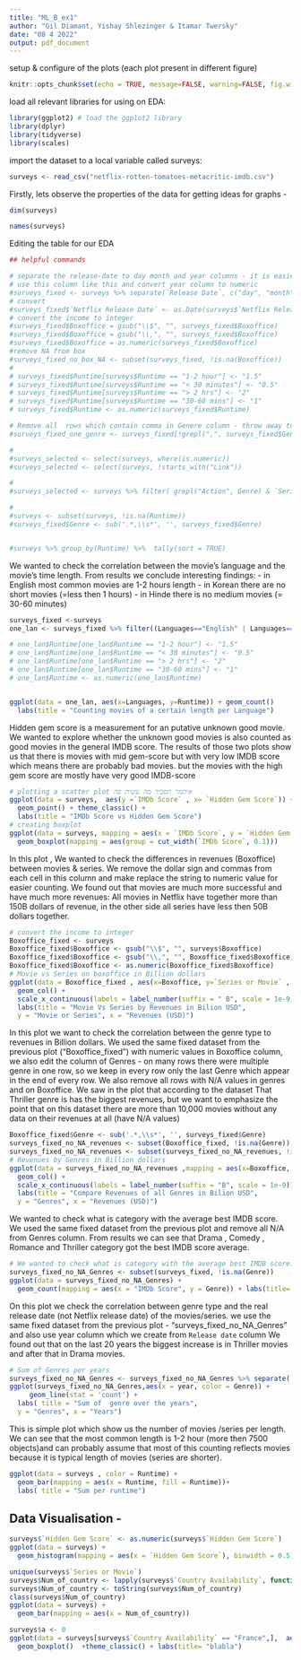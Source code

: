 ```yaml
---
title: "ML_B_ex1"
author: "Gil Diamant, Yishay Shlezinger & Itamar Twersky"
date: "08 4 2022"
output: pdf_document
---
```



setup & configure of the plots (each plot present in different figure)
```r
knitr::opts_chunk$set(echo = TRUE, message=FALSE, warning=FALSE, fig.width=8, fig.height=3)
```


load all relevant libraries for using on EDA:
```r
library(ggplot2) # load the ggplot2 library
library(dplyr)
library(tidyverse)
library(scales)
```

import the dataset to a local variable called surveys:
```r
surveys <- read_csv("netflix-rotten-tomatoes-metacritic-imdb.csv")
```

Firstly, lets observe the properties of the data for getting ideas for graphs -

```r
dim(surveys)

names(surveys)  
```
Editing the table for our EDA
 
```r
## helpful commands

# separate the release-date to day month and year columns - it is easier to
# use this column like this and convert year column to numeric 
#surveys_fixed <- surveys %>% separate(`Release Date`, c("day", "month", "year"), sep = " ", convert = TRUE)
# convert 
#surveys_fixed$`Netflix Release Date` <- as.Date(surveys$`Netflix Release Date`)
# convert the income to integer
#surveys_fixed$Boxoffice = gsub("\\$", "", surveys_fixed$Boxoffice)
#surveys_fixed$Boxoffice = gsub("\\,", "", surveys_fixed$Boxoffice)
#surveys_fixed$Boxoffice = as.numeric(surveys_fixed$Boxoffice)
#remove NA from box
#surveys_fixed_no_box_NA <- subset(surveys_fixed, !is.na(Boxoffice))
#
# surveys_fixed$Runtime[surveys$Runtime == "1-2 hour"] <- "1.5"
# surveys_fixed$Runtime[surveys$Runtime == "< 30 minutes"] <- "0.5"
# surveys_fixed$Runtime[surveys$Runtime == "> 2 hrs"] <- "2"
# surveys_fixed$Runtime[surveys$Runtime == "30-60 mins"] <- "1"
# surveys_fixed$Runtime <- as.numeric(surveys_fixed$Runtime)

# Remove all  rows which contain comma in Genere column - throw away to many rows
#surveys_fixed_one_genre <- surveys_fixed[!grepl(",", surveys_fixed$Genre), ]

#
#surveys_selected <- select(surveys, where(is.numeric))
#surveys_selected <- select(surveys, !starts_with("Link"))

#  
#surveys_selected <- surveys %>% filter( grepl("Action", Genre) & `Series or Movie` == "Movie")

#
#surveys <- subset(surveys, !is.na(Runtime))
#surveys_fixed$Genre <- sub('.*,\\s*', '', surveys_fixed$Genre)


#surveys %>% group_by(Runtime) %>%  tally(sort = TRUE)
```
We wanted to check the correlation between the movie's language and the movie's time length. From results we conclude interesting findings:
- in English most common movies are 1-2 hours length
- in Korean there are no short movies (=less then 1 hours)
- in Hinde there is no medium movies (= 30-60 minutes)
```r
surveys_fixed <-surveys
one_lan <- surveys_fixed %>% filter((Languages=="English" | Languages=="Japanese" | Languages=="Korean" | Languages=="Spanish" | Languages=="Hindi" | Languages=="French" | Languages=="German")& (`Series or Movie`=="Movie"))

# one_lan$Runtime[one_lan$Runtime == "1-2 hour"] <- "1.5"
# one_lan$Runtime[one_lan$Runtime == "< 30 minutes"] <- "0.5"
# one_lan$Runtime[one_lan$Runtime == "> 2 hrs"] <- "2"
# one_lan$Runtime[one_lan$Runtime == "30-60 mins"] <- "1"
# one_lan$Runtime <- as.numeric(one_lan$Runtime)


ggplot(data = one_lan, aes(x=Languages, y=Runtime)) + geom_count()
  labs(title = "Counting movies of a certain length per Language")
```
Hidden gem score is a measurement for an putative unknown good movie. We wanted to explore whether the unknown good movies is also counted as good movies in the general IMDB score.
The results of those two plots show us that there is movies with mid gem-score but with very low IMDB score which means there are probably bad movies. but the movies with the high gem score are mostly have very good IMDB-score
```r
# plotting a scatter plot איתמר תסביר מה עשית פה
ggplot(data = surveys,  aes(y =`IMDb Score` , x= `Hidden Gem Score`)) +
  geom_point() + theme_classic() +
  labs(title = "IMDb Score vs Hidden Gem Score")
# creating boxplot
ggplot(data = surveys, mapping = aes(x = `IMDb Score`, y = `Hidden Gem Score`)) + 
  geom_boxplot(mapping = aes(group = cut_width(`IMDb Score`, 0.1)))
```



In this plot , We wanted to check the differences in revenues (Boxoffice) between movies & series.
We remove the dollar sign and commas from each cell in this column and make replace the string to numeric value for easier counting.
We found out that movies are much more successful and have much more revenues:
All movies in Netflix have together more than 150B dollars of revenue, in the other side all series have less then 50B dollars together.
```r

# convert the income to integer
Boxoffice_fixed <- surveys
Boxoffice_fixed$Boxoffice <- gsub("\\$", "", surveys$Boxoffice)
Boxoffice_fixed$Boxoffice <- gsub("\\,", "", Boxoffice_fixed$Boxoffice)
Boxoffice_fixed$Boxoffice <- as.numeric(Boxoffice_fixed$Boxoffice)
# Movie vs Series on boxoffice in Billion dollars
ggplot(data = Boxoffice_fixed , aes(x=Boxoffice, y=`Series or Movie` , fill = `Series or Movie`)) +
  geom_col() + 
  scale_x_continuous(labels = label_number(suffix = " B", scale = 1e-9))+ 
  labs(title = "Movie Vs Series by Revenues in Bilion USD",
  y = "Movie or Series", x = "Revenues (USD)")
```

In this plot we want to check the correlation between the genre type to revenues 
in Billion dollars.
We used the same fixed dataset from the previous plot ("Boxoffice_fixed") with numeric values in Boxoffice column, we also edit the column of Genres - on many rows there were multiple genre in one row, so we keep in every row only the last Genre which appear in the end of every row. We also remove all rows with N/A values in genres and on Boxoffice.
We saw in the plot that according to the dataset That Thriller genre is has the biggest revenues, but we want to emphasize the point that on this dataset there are more than 10,000 movies without any data on their revenues at all (have N/A values)  
```r

Boxoffice_fixed$Genre <- sub('.*,\\s*', '', surveys_fixed$Genre)
surveys_fixed_no_NA_revenues <- subset(Boxoffice_fixed, !is.na(Genre))
surveys_fixed_no_NA_revenues <- subset(surveys_fixed_no_NA_revenues, !is.na(Boxoffice))
# Revenues by Genres in Billion dollars 
ggplot(data = surveys_fixed_no_NA_revenues ,mapping = aes(x=Boxoffice, y= Genre, fill = Genre)) +
  geom_col() + 
  scale_x_continuous(labels = label_number(suffix = "B", scale = 1e-9))+ 
  labs(title = "Compare Revenues of all Genres in Bilion USD",
  y = "Genres", x = "Revenues (USD)")
```
We wanted to check what is category with the average best IMDB score.
We used the same fixed dataset from the previous plot and remove all N/A from Genres column.
From results we can see that Drama , Comedy , Romance and Thriller category got the best IMDB score average. 

```r
# We wanted to check what is category with the average best IMDB score. From results we can see that Drama category gets the best IMDB score average. 
surveys_fixed_no_NA_Genres <- subset(surveys_fixed, !is.na(Genre))
ggplot(data = surveys_fixed_no_NA_Genres) +
  geom_count(mapping = aes(x = "IMDb Score", y = Genre)) + labs(title= "Average IMDB score per Genre")
```

On this plot we check the correlation between genre type and the real release date (not Netflix release date) of the movies/series.
we use the same fixed dataset from the previous plot - "surveys_fixed_no_NA_Genres"
and also use year column which we create from `Release date` column
We found out that on the last 20 years the biggest  increase is in Thriller movies and after that in Drama movies.
```r
# Sum of Genres per years
surveys_fixed_no_NA_Genres <- surveys_fixed_no_NA_Genres %>% separate(`Release Date`, c("day", "month", "year"), sep = " ", convert = TRUE)
ggplot(surveys_fixed_no_NA_Genres,aes(x = year, color = Genre)) + 
     geom_line(stat = 'count') +
  labs( title = "Sum of  genre over the years",
  y = "Genres", x = "Years")

```
This is simple plot which show us the number of movies /series per length.
We can see that the most common length is 1-2 hour (more then 7500 objects)and can probably assume that most of this counting reflects movies because it is typical length of movies (series are shorter).
```r
ggplot(data = surveys , color = Runtime) + 
  geom_bar(mapping = aes(x = Runtime, fill = Runtime))+
  labs( title = "Sum per runtime")
```


## Data Visualisation - 

```r

surveys$`Hidden Gem Score` <- as.numeric(surveys$`Hidden Gem Score`)
ggplot(data = surveys) +
  geom_histogram(mapping = aes(x = `Hidden Gem Score`), binwidth = 0.5)


```



```r
unique(surveys$`Series or Movie`)
surveys$Num_of_country <- lapply(surveys$`Country Availability`, function(x){length(strsplit(x,","))})
surveys$Num_of_country <- toString(surveys$Num_of_country)
class(surveys$Num_of_country)
ggplot(data = surveys) + 
  geom_bar(mapping = aes(x = Num_of_country))

surveys$a <- 0
ggplot(data = surveys[surveys$`Country Availability` == "France",],  aes(y = `Hidden Gem Score`, x= `Series or Movie`,  fill = `Series or Movie`)) +
  geom_boxplot()  +theme_classic() + labs(title= "blabla")

```

